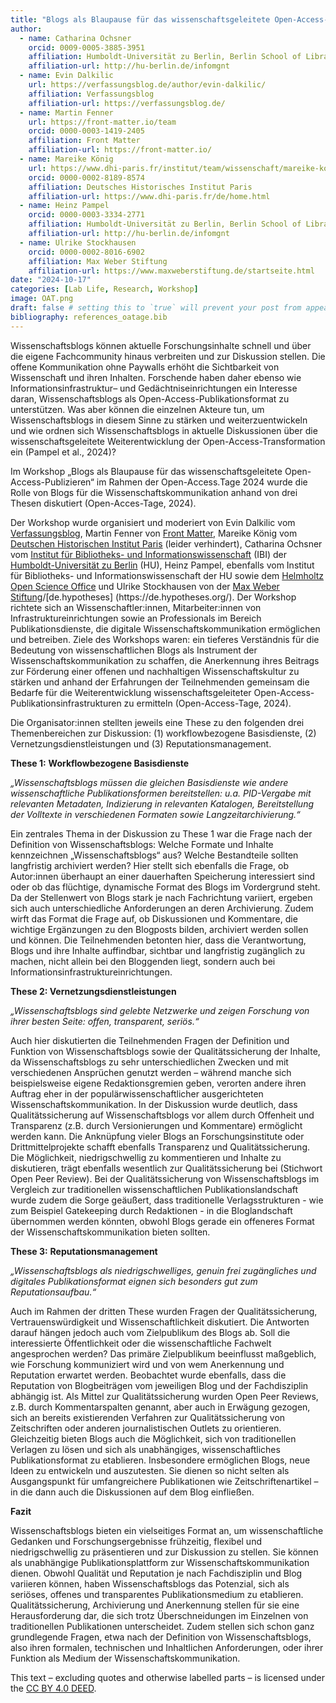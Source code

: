 ```yaml
---
title: "Blogs als Blaupause für das wissenschaftsgeleitete Open-Access-Publizieren"
author:
  - name: Catharina Ochsner
    orcid: 0009-0005-3885-3951 
    affiliation: Humboldt-Universität zu Berlin, Berlin School of Library and Information Science
    affiliation-url: http://hu-berlin.de/infomgnt 
  - name: Evin Dalkilic
    url: https://verfassungsblog.de/author/evin-dalkilic/
    affiliation: Verfassungsblog
    affiliation-url: https://verfassungsblog.de/
  - name: Martin Fenner
    url: https://front-matter.io/team
    orcid: 0000-0003-1419-2405
    affiliation: Front Matter
    affiliation-url: https://front-matter.io/
  - name: Mareike König
    url: https://www.dhi-paris.fr/institut/team/wissenschaft/mareike-koenig.html
    orcid: 0000-0002-8189-8574
    affiliation: Deutsches Historisches Institut Paris
    affiliation-url: https://www.dhi-paris.fr/de/home.html
  - name: Heinz Pampel
    orcid: 0000-0003-3334-2771
    affiliation: Humboldt-Universität zu Berlin, Berlin School of Library and Information Science & Helmholtz-Gemeinschaft, Helmholtz Open Science Office
    affiliation-url: http://hu-berlin.de/infomgnt
  - name: Ulrike Stockhausen
    orcid: 0000-0002-8016-6902
    affiliation: Max Weber Stiftung
    affiliation-url: https://www.maxweberstiftung.de/startseite.html
date: "2024-10-17"
categories: [Lab Life, Research, Workshop]
image: OAT.png
draft: false # setting this to `true` will prevent your post from appearing on your listing page until you're ready!
bibliography: references_oatage.bib
---
```


Wissenschaftsblogs können aktuelle Forschungsinhalte schnell und über die eigene Fachcommunity hinaus verbreiten und zur Diskussion stellen. Die offene Kommunikation ohne Paywalls erhöht die Sichtbarkeit von Wissenschaft und ihren Inhalten. Forschende haben daher ebenso wie Informationsinfrastruktur-- und Gedächtniseinrichtungen ein Interesse daran, Wissenschaftsblogs als Open-Access-Publikationsformat zu unterstützen. Was aber können die einzelnen Akteure tun, um Wissenschaftsblogs in diesem Sinne zu stärken und weiterzuentwickeln und wie ordnen sich Wissenschaftsblogs in aktuelle Diskussionen über die wissenschaftsgeleitete Weiterentwicklung der Open-Access-Transformation ein (Pampel et al., 2024)?

Im Workshop „Blogs als Blaupause für das wissenschaftsgeleitete Open-Access-Publizieren“ im Rahmen der Open-Access.Tage 2024 wurde die Rolle von Blogs für die Wissenschaftskommunikation anhand von drei Thesen diskutiert (Open-Acces-Tage, 2024).

Der Workshop wurde organisiert und moderiert von Evin Dalkilic vom [Verfassungsblog](https://verfassungsblog.de/), Martin Fenner von [Front Matter](https://front-matter.io/), Mareike König vom [Deutschen Historischen Institut Paris](https://www.dhi-paris.fr/home.html) (leider verhindert), Catharina Ochsner vom [Institut für Bibliotheks- und Informationswissenschaft](https://www.ibi.hu-berlin.de/de) (IBI) der [Humboldt-Universität zu Berlin](https://www.hu-berlin.de/de) (HU), Heinz Pampel, ebenfalls vom Institut für Bibliotheks- und Informationswissenschaft der HU sowie dem [Helmholtz Open Science Office](https://os.helmholtz.de/) und Ulrike Stockhausen von der [Max Weber Stiftung](https://www.maxweberstiftung.de/startseite.html)/\[de.hypotheses\] (https://de.hypotheses.org/). Der Workshop richtete sich an Wissenschaftler:innen, Mitarbeiter:innen von Infrastruktureinrichtungen sowie an Professionals im Bereich Publikationsdienste, die digitale Wissenschaftskommunikation ermöglichen und betreiben. Ziele des Workshops waren: ein tieferes Verständnis für die Bedeutung von wissenschaftlichen Blogs als Instrument der Wissenschaftskommunikation zu schaffen, die Anerkennung ihres Beitrags zur Förderung einer offenen und nachhaltigen Wissenschaftskultur zu stärken und anhand der Erfahrungen der Teilnehmenden gemeinsam die Bedarfe für die Weiterentwicklung wissenschaftsgeleiteter Open-Access-Publikationsinfrastrukturen zu ermitteln (Open-Access-Tage, 2024).

Die Organisator:innen stellten jeweils eine These zu den folgenden drei Themenbereichen zur Diskussion: (1) workflowbezogene Basisdienste, (2) Vernetzungsdienstleistungen und (3) Reputationsmanagement.

**These 1:** **Workflowbezogene Basisdienste**

*„Wissenschaftsblogs müssen die gleichen Basisdienste wie andere wissenschaftliche Publikationsformen bereitstellen: u.a. PID-Vergabe mit relevanten Metadaten, Indizierung in relevanten Katalogen, Bereitstellung der Volltexte in verschiedenen Formaten sowie Langzeitarchivierung.“*

Ein zentrales Thema in der Diskussion zu These 1 war die Frage nach der Definition von Wissenschaftsblogs: Welche Formate und Inhalte kennzeichnen „Wissenschaftsblogs“ aus? Welche Bestandteile sollten langfristig archiviert werden? Hier stellt sich ebenfalls die Frage, ob Autor:innen überhaupt an einer dauerhaften Speicherung interessiert sind oder ob das flüchtige, dynamische Format des Blogs im Vordergrund steht. Da der Stellenwert von Blogs stark je nach Fachrichtung variiert, ergeben sich auch unterschiedliche Anforderungen an deren Archivierung. Zudem wirft das Format die Frage auf, ob Diskussionen und Kommentare, die wichtige Ergänzungen zu den Blogposts bilden, archiviert werden sollen und können. Die Teilnehmenden betonten hier, dass die Verantwortung, Blogs und ihre Inhalte auffindbar, sichtbar und langfristig zugänglich zu machen, nicht allein bei den Bloggenden liegt, sondern auch bei Informationsinfrastruktureinrichtungen.

**These 2: Vernetzungsdienstleistungen**

*„Wissenschaftsblogs sind gelebte Netzwerke und zeigen Forschung von ihrer besten Seite: offen, transparent, seriös.“*

Auch hier diskutierten die Teilnehmenden Fragen der Definition und Funktion von Wissenschaftsblogs sowie der Qualitätssicherung der Inhalte, da Wissenschaftsblogs zu sehr unterschiedlichen Zwecken und mit verschiedenen Ansprüchen genutzt werden – während manche sich beispielsweise eigene Redaktionsgremien geben, verorten andere ihren Auftrag eher in der populärwissenschaftlicher ausgerichteten Wissenschaftskommunikation. In der Diskussion wurde deutlich, dass Qualitätssicherung auf Wissenschaftsblogs vor allem durch Offenheit und Transparenz (z.B. durch Versionierungen und Kommentare) ermöglicht werden kann. Die Anknüpfung vieler Blogs an Forschungsinstitute oder Drittmittelprojekte schafft ebenfalls Transparenz und Qualitätssicherung. Die Möglichkeit, niedrigschwellig zu kommentieren und Inhalte zu diskutieren, trägt ebenfalls wesentlich zur Qualitätssicherung bei (Stichwort Open Peer Review). Bei der Qualitätssicherung von Wissenschaftsblogs im Vergleich zur traditionellen wissenschaftlichen Publikationslandschaft wurde zudem die Sorge geäußert, dass traditionelle Verlagsstrukturen - wie zum Beispiel Gatekeeping durch Redaktionen - in die Bloglandschaft übernommen werden könnten, obwohl Blogs gerade ein offeneres Format der Wissenschaftskommunikation bieten sollten.

**These 3:** **Reputationsmanagement**

*„Wissenschaftsblogs als niedrigschwelliges, genuin frei zugängliches und digitales Publikationsformat eignen sich besonders gut zum Reputationsaufbau.“*

Auch im Rahmen der dritten These wurden Fragen der Qualitätssicherung, Vertrauenswürdigkeit und Wissenschaftlichkeit diskutiert. Die Antworten darauf hängen jedoch auch vom Zielpublikum des Blogs ab. Soll die interessierte Öffentlichkeit oder die wissenschaftliche Fachwelt angesprochen werden? Das primäre Zielpublikum beeinflusst maßgeblich, wie Forschung kommuniziert wird und von wem Anerkennung und Reputation erwartet werden. Beobachtet wurde ebenfalls, dass die Reputation von Blogbeiträgen vom jeweiligen Blog und der Fachdisziplin abhängig ist. Als Mittel zur Qualitätssicherung wurden Open Peer Reviews, z.B. durch Kommentarspalten genannt, aber auch in Erwägung gezogen, sich an bereits existierenden Verfahren zur Qualitätssicherung von Zeitschriften oder anderen journalistischen Outlets zu orientieren. Gleichzeitig bieten Blogs auch die Möglichkeit, sich von traditionellen Verlagen zu lösen und sich als unabhängiges, wissenschaftliches Publikationsformat zu etablieren. Insbesondere ermöglichen Blogs, neue Ideen zu entwickeln und auszutesten. Sie dienen so nicht selten als Ausgangspunkt für umfangreichere Publikationen wie Zeitschriftenartikel – in die dann auch die Diskussionen auf dem Blog einfließen.

**Fazit**

Wissenschaftsblogs bieten ein vielseitiges Format an, um wissenschaftliche Gedanken und Forschungsergebnisse frühzeitig, flexibel und niedrigschwellig zu präsentieren und zur Diskussion zu stellen. Sie können als unabhängige Publikationsplattform zur Wissenschaftskommunikation dienen. Obwohl Qualität und Reputation je nach Fachdisziplin und Blog variieren können, haben Wissenschaftsblogs das Potenzial, sich als seriöses, offenes und transparentes Publikationsmedium zu etablieren. Qualitätssicherung, Archivierung und Anerkennung stellen für sie eine Herausforderung dar, die sich trotz Überschneidungen im Einzelnen von traditionellen Publikationen unterscheidet. Zudem stellen sich schon ganz grundlegende Fragen, etwa nach der Definition von Wissenschaftsblogs, also ihren formalen, technischen und Inhaltlichen Anforderungen, oder ihrer Funktion als Medium der Wissenschaftskommunikation.

This text – excluding quotes and otherwise labelled parts – is licensed under the [CC BY 4.0 DEED](https://creativecommons.org/licenses/by/4.0/deed.de).
